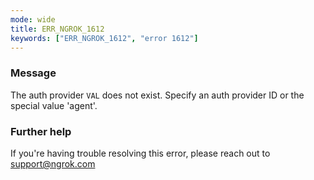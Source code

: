 ```yaml
---
mode: wide
title: ERR_NGROK_1612
keywords: ["ERR_NGROK_1612", "error 1612"]
---
```


### Message

The auth provider `VAL` does not exist. Specify an auth provider ID or the special value 'agent'.

### Further help

If you're having trouble resolving this error, please reach out to [support@ngrok.com](mailto:support@ngrok.com?subject=Help%20with%20ERR_NGROK_1612)
